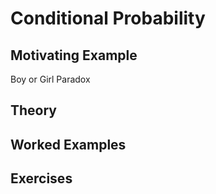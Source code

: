 # Conditional Probability {#conditional}

## Motivating Example {-}

Boy or Girl Paradox

## Theory {-}

## Worked Examples {-}

## Exercises {-}
